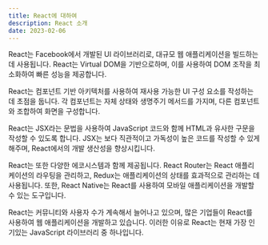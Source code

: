 ```yaml
---
title: React에 대하여
description: React 소개
date: 2023-02-06
---
```


React는 Facebook에서 개발된 UI 라이브러리로, 대규모 웹 애플리케이션을 빌드하는 데 사용됩니다.
React는 Virtual DOM을 기반으로하며, 이를 사용하여 DOM 조작을 최소화하여 빠른 성능을 제공합니다.

React는 컴포넌트 기반 아키텍처를 사용하여 재사용 가능한 UI 구성 요소를 작성하는 데 초점을 둡니다.
각 컴포넌트는 자체 상태와 생명주기 메서드를 가지며, 다른 컴포넌트와 조합하여 화면을 구성합니다.

React는 JSX라는 문법을 사용하여 JavaScript 코드와 함께 HTML과 유사한 구문을 작성할 수 있도록 합니다.
JSX는 보다 직관적이고 가독성이 높은 코드를 작성할 수 있게 해주며, React에서의 개발 생산성을 향상시킵니다.

React는 또한 다양한 에코시스템과 함께 제공됩니다.
React Router는 React 애플리케이션의 라우팅을 관리하고, Redux는 애플리케이션의 상태를 효과적으로 관리하는 데 사용됩니다.
또한, React Native는 React를 사용하여 모바일 애플리케이션을 개발할 수 있는 도구입니다.

React는 커뮤니티와 사용자 수가 계속해서 늘어나고 있으며, 많은 기업들이 React를 사용하여 웹 애플리케이션을 개발하고 있습니다.
이러한 이유로 React는 현재 가장 인기있는 JavaScript 라이브러리 중 하나입니다.
